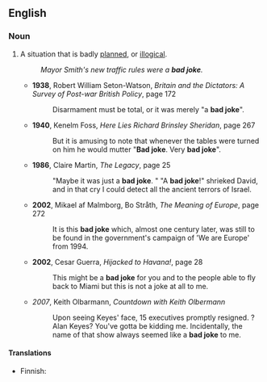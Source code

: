 ==English==
{{rfv}}
===Noun===
{{en-noun|sg=[[bad]] [[joke]]}}

# {{idiom}} A situation that is badly [[planned]], or [[illogical]].
#: ''Mayor Smith's new traffic rules were a '''bad joke'''.''
#* '''1938''', Robert William Seton-Watson, ''Britain and the Dictators: A Survey of Post-war British Policy'', page 172
#*:Disarmament must be total, or it was merely "a '''bad joke'''". 
#* '''1940''', Kenelm Foss, ''Here Lies Richard Brinsley Sheridan'', page 267
#*:But it is amusing to note that whenever the tables were turned on him he would mutter "'''Bad joke'''. Very '''bad joke'''".
#* '''1986''', Claire Martin, ''The Legacy'', page 25
#*:"Maybe it was just a '''bad joke'''. " "A '''bad joke'''!" shrieked David, and in that cry I could detect all the ancient terrors of Israel.
#*'''2002''', Mikael af Malmborg, Bo Stråth, ''The Meaning of Europe'', page 272
#*:It is this '''bad joke''' which, almost one century later, was still to be found in the government's campaign of 'We are Europe' from 1994.
#* '''2002''', Cesar Guerra, ''Hijacked to Havana!'', page 28
#*:This might be a '''bad joke''' for you and to the people able to fly back to Miami but this is not a joke at all to me.  
#* ''2007'', Keith Olbarmann, ''Countdown with Keith Olbermann''
#*:Upon seeing Keyes' face, 15 {{w|MSNBC}} executives promptly resigned. {{w|Alan Keyes}}? ''{{w|Alan Keyes is Making Sense}}'' Alan Keyes? You've gotta be kidding me. Incidentally, the name of that show always seemed like a '''bad joke''' to me.

====Translations====
{{top}}
*Finnish: {{t|fi|huono}} {{t|fi|pila}}
{{bottom}}